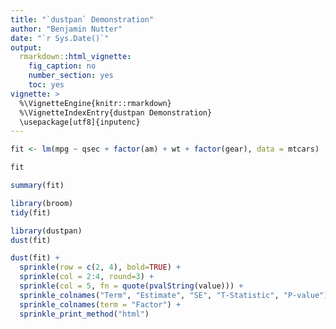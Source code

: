 ```yaml
---
title: "`dustpan` Demonstration"
author: "Benjamin Nutter"
date: "`r Sys.Date()`"
output:
  rmarkdown::html_vignette:
    fig_caption: no
    number_section: yes
    toc: yes
vignette: >
  %\VignetteEngine{knitr::rmarkdown}
  %\VignetteIndexEntry{dustpan Demonstration}
  \usepackage[utf8]{inputenc}
---
```


```r
fit <- lm(mpg ~ qsec + factor(am) + wt + factor(gear), data = mtcars)
```

```r
fit
```

```r
summary(fit)
```

```r
library(broom)
tidy(fit)
```

```r
library(dustpan)
dust(fit)
```

```r
dust(fit) + 
  sprinkle(row = c(2, 4), bold=TRUE) + 
  sprinkle(col = 2:4, round=3) + 
  sprinkle(col = 5, fn = quote(pvalString(value))) + 
  sprinkle_colnames("Term", "Estimate", "SE", "T-Statistic", "P-value") + 
  sprinkle_colnames(term = "Factor") + 
  sprinkle_print_method("html")
```

